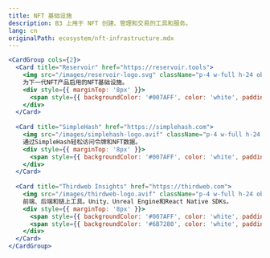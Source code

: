 ```yaml
---
title: NFT 基础设施
description: B3 上用于 NFT 创建、管理和交易的工具和服务。
lang: cn
originalPath: ecosystem/nft-infrastructure.mdx
---
```

```jsx
<CardGroup cols={2}>
  <Card title="Reservoir" href="https://reservoir.tools">
    <img src="/images/reservoir-logo.svg" className="p-4 w-full h-24 object-contain bg-black rounded-xl mt-3" />
    为下一代NFT产品启用的NFT基础设施。
    <div style={{ marginTop: '8px' }}>
      <span style={{ backgroundColor: '#007AFF', color: 'white', padding: '2px 8px', borderRadius: '4px', fontSize: '12px' }}>B3支持</span>
    </div>
  </Card>
  
  <Card title="SimpleHash" href="https://simplehash.com">
    <img src="/images/simplehash-logo.avif" className="p-4 w-full h-24 object-contain bg-black rounded-xl mt-3" />
    通过SimpleHash轻松访问令牌和NFT数据。
    <div style={{ marginTop: '8px' }}>
      <span style={{ backgroundColor: '#007AFF', color: 'white', padding: '2px 8px', borderRadius: '4px', fontSize: '12px' }}>B3支持</span>
    </div>
  </Card>
  
  <Card title="Thirdweb Insights" href="https://thirdweb.com">
    <img src="/images/thirdweb-logo.avif" className="p-4 w-full h-24 object-cover bg-black rounded-xl mt-3" />    
    前端、后端和链上工具。Unity、Unreal Engine和React Native SDKs。
    <div style={{ marginTop: '8px' }}>
      <span style={{ backgroundColor: '#007AFF', color: 'white', padding: '2px 8px', borderRadius: '4px', fontSize: '12px', marginRight: '8px' }}>B3支持</span>
      <span style={{ backgroundColor: '#6B7280', color: 'white', padding: '2px 8px', borderRadius: '4px', fontSize: '12px' }}>游戏SDKs</span>
    </div>
  </Card>
</CardGroup>
```
